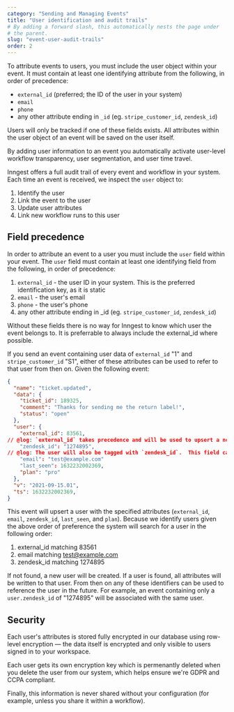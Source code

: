 ```yaml
---
category: "Sending and Managing Events"
title: "User identification and audit trails"
# By adding a forward slash, this automatically nests the page under
# the parent.
slug: "event-user-audit-trails"
order: 2
---
```


<div className="tldr">

To attribute events to users, you must include the user object within your event. It must contain at least one identifying attribute from the following, in order of precedence:

- `external_id` (preferred; the ID of the user in your system)
- `email`
- `phone`
- any other attribute ending in `_id` (eg. `stripe_customer_id`, `zendesk_id`)

Users will only be tracked if one of these fields exists. All attributes within the user object of an event will be saved on the user itself.

By adding user information to an event you automatically activate user-level workflow transparency, user segmentation, and user time travel.

</div>

Inngest offers a full audit trail of every event and workflow in your system.  Each time an event is received, we inspect the `user` object to:

1. Identify the user
2. Link the event to the user
3. Update user attributes
4. Link new workflow runs to this user

## Field precedence

In order to attribute an event to a user you must include the `user` field within your event.  The `user` field must contain at least one identifying field from the following, in <a name="order-of-preference">order of precedence</a>:

1. `external_id` - the user ID in your system. This is the preferred identification key, as it is static
2. `email` - the user's email
3. `phone` - the user's phone
4. any other attribute ending in _id (eg. `stripe_customer_id`, `zendesk_id`)

Without these fields there is no way for Inngest to know which user the event belongs to. It is preferrable to always include the external_id where possible.

If you send an event containing user data of `external_id` "1" and `stripe_customer_id` "S1", either of these attributes can be used to refer to that user from then on. Given the following event:

```json twoslash
{
  "name": "ticket.updated",
  "data": {
    "ticket_id": 189325,
    "comment": "Thanks for sending me the return label!",
    "status": "open"
  },
  "user": {
    "external_id": 83561,
// @log: `external_id` takes precedence and will be used to upsert a new user.
    "zendesk_id": "1274895",
// @log: The user will also be tagged with `zendesk_id`.  This field can be used in the future to reference the same user without any other identifier.<br /><br />If you start consuming events directly from Zendesk, as long as `zendesk_id` exists in the user object we will attribute the event correctly:  no lookups necessary.
    "email": "test@example.com"
    "last_seen": 1632232002369,
    "plan": "pro"
  },
  "v": "2021-09-15.01",
  "ts": 1632232002369,
}
```

This event will upsert a user with the specified attributes (`external_id`, `email`, `zendesk_id`, `last_seen`, and `plan`). Because we identify users given the above order of preference the system will search for a user in the following order:

1. external_id matching 83561
2. email matching test@example.com
3. zendesk_id matching 1274895

If not found, a new user will be created. If a user is found, all attributes will be written to that user. From then on any of these identifiers can be used to reference the user in the future.  For example, an event containing only a `user.zendesk_id` of "1274895" will be associated with the same user.

## Security

Each user's attributes is stored fully encrypted in our database using row-level encryption &mdash; the data itself is encrypted and only visible to users signed in to your workspace.

Each user gets its own encryption key which is permenantly deleted when you delete the user from our system, which helps ensure we're GDPR and CCPA compliant.

Finally, this information is never shared without your configuration (for example, unless you share it within a workflow).

